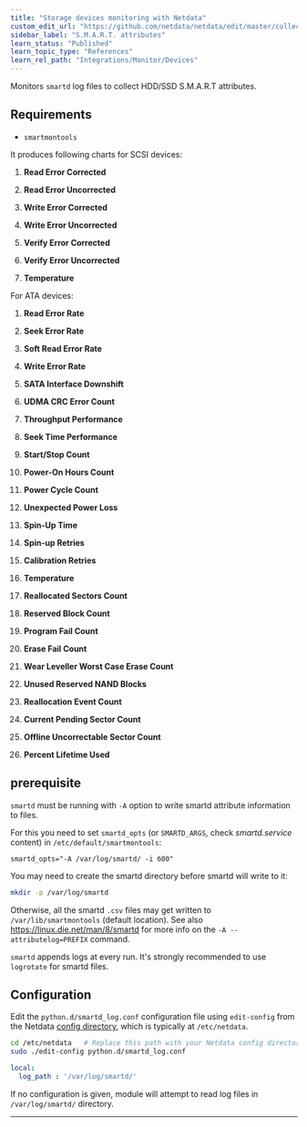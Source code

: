 ```yaml
---
title: "Storage devices monitoring with Netdata"
custom_edit_url: "https://github.com/netdata/netdata/edit/master/collectors/python.d.plugin/smartd_log/README.md"
sidebar_label: "S.M.A.R.T. attributes"
learn_status: "Published"
learn_topic_type: "References"
learn_rel_path: "Integrations/Monitor/Devices"
---
```



Monitors `smartd` log files to collect HDD/SSD S.M.A.R.T attributes.

## Requirements

-   `smartmontools`

It produces following charts for SCSI devices:

1.  **Read Error Corrected**

2.  **Read Error Uncorrected**

3.  **Write Error Corrected**

4.  **Write Error Uncorrected**

5.  **Verify Error Corrected**

6.  **Verify Error Uncorrected**

7.  **Temperature**

For ATA devices:

1.  **Read Error Rate**

2.  **Seek Error Rate**

3.  **Soft Read Error Rate**

4.  **Write Error Rate**

5.  **SATA Interface Downshift**

6.  **UDMA CRC Error Count**

7.  **Throughput Performance**

8.  **Seek Time Performance**

9.  **Start/Stop Count**

10. **Power-On Hours Count**

11. **Power Cycle Count**

12. **Unexpected Power Loss**

13. **Spin-Up Time**

14. **Spin-up Retries**

15. **Calibration Retries**

16. **Temperature**

17. **Reallocated Sectors Count**

18. **Reserved Block Count**

19. **Program Fail Count**

20. **Erase Fail Count**

21. **Wear Leveller Worst Case Erase Count**

22. **Unused Reserved NAND Blocks**

23. **Reallocation Event Count**

24. **Current Pending Sector Count**

25. **Offline Uncorrectable Sector Count**

26. **Percent Lifetime Used**

## prerequisite

`smartd` must be running with `-A` option to write smartd attribute information to files.

For this you need to set `smartd_opts` (or `SMARTD_ARGS`, check _smartd.service_ content) in `/etc/default/smartmontools`:

```
smartd_opts="-A /var/log/smartd/ -i 600"
```

You may need to create the smartd directory before smartd will write to it: 

```sh
mkdir -p /var/log/smartd
```

Otherwise, all the smartd `.csv` files may get written to `/var/lib/smartmontools` (default location). See also <https://linux.die.net/man/8/smartd> for more info on the `-A --attributelog=PREFIX` command.

`smartd` appends logs at every run. It's strongly recommended to use `logrotate` for smartd files.

## Configuration

Edit the `python.d/smartd_log.conf` configuration file using `edit-config` from the Netdata [config
directory](https://github.com/netdata/netdata/blob/master/docs/configure/nodes.md), which is typically at `/etc/netdata`.

```bash
cd /etc/netdata   # Replace this path with your Netdata config directory, if different
sudo ./edit-config python.d/smartd_log.conf
```

```yaml
local:
  log_path : '/var/log/smartd/'
```

If no configuration is given, module will attempt to read log files in `/var/log/smartd/` directory.

---



